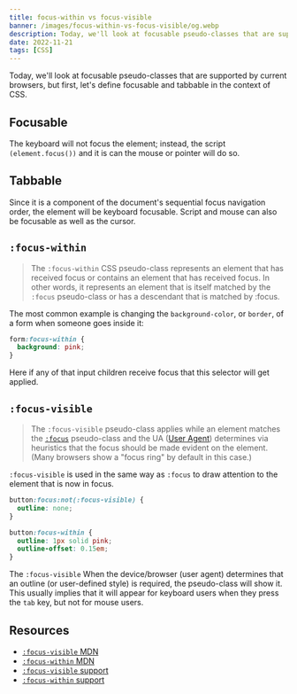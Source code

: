 ```yaml
---
title: focus-within vs focus-visible
banner: /images/focus-within-vs-focus-visible/og.webp
description: Today, we'll look at focusable pseudo-classes that are supported by current browsers, but first, let's define focusable and tabbable in the context of CSS.
date: 2022-11-21
tags: [CSS]
---
```


Today, we'll look at focusable pseudo-classes that are supported by current browsers,
but first, let's define focusable and tabbable in the context of CSS.

## Focusable

The keyboard will not focus the element; instead, the script `(element.focus())`
and it is can the mouse or pointer will do so.

## Tabbable

Since it is a component of the document's sequential focus navigation order,
the element will be keyboard focusable. Script and mouse can also be focusable as well as the cursor.

## `:focus-within`

> The `:focus-within` CSS pseudo-class represents an element that has received focus or contains an element that has received focus. In other words, it represents an element that is itself matched by
> the `:focus` pseudo-class or has a descendant that is matched by :focus.

The most common example is changing the `background-color`,
or `border`, of a form when someone goes inside it:

```css
form:focus-within {
  background: pink;
}
```

Here if any of that input children receive focus that this selector will get applied.

## `:focus-visible`

> The `:focus-visible` pseudo-class applies while an element matches the [`:focus`](https://developer.mozilla.org/en-US/docs/Web/CSS/:focus) pseudo-class and the UA ([User Agent](https://developer.mozilla.org/en-US/docs/Glossary/User_agent)) determines via heuristics that the focus should be made evident on the element. (Many browsers show a "focus ring" by default in this case.)

`:focus-visible` is used in the same way as `:focus` to draw attention to the element that is now in focus.

```css
button:focus:not(:focus-visible) {
  outline: none;
}

button:focus-within {
  outline: 1px solid pink;
  outline-offset: 0.15em;
}
```

The `:focus-visible` When the device/browser (user agent) determines that an outline (or user-defined style) is required, the pseudo-class will show it. This usually implies that it will
appear for keyboard users when they press the `tab` key, but not for mouse users.

## Resources

- [`:focus-visible` MDN](https://developer.mozilla.org/en-US/docs/Web/CSS/:focus-visible)
- [`:focus-within` MDN](https://developer.mozilla.org/en-US/docs/Web/CSS/:focus-within)
- [`:focus-visible` support ](https://caniuse.com/css-focus-visible)
- [`:focus-within` support](https://caniuse.com/css-focus-within)
